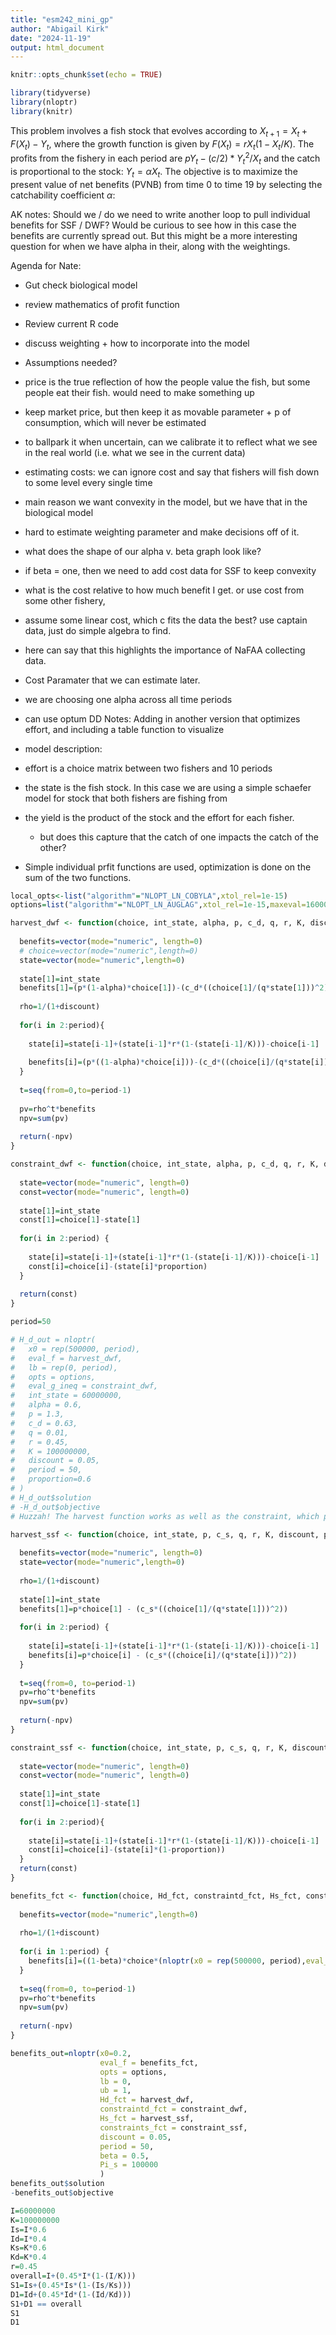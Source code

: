 ```yaml
---
title: "esm242_mini_gp"
author: "Abigail Kirk"
date: "2024-11-19"
output: html_document
---
```


```r
knitr::opts_chunk$set(echo = TRUE)

library(tidyverse)
library(nloptr)
library(knitr)
```


This problem involves a fish stock that evolves according to $X_{t+1}=X_t+F(X_t)-Y_t$, where the growth function is given by $F(X_t)=rX_t(1-X_t/K)$.  The profits from the fishery in each period are $pY_t-(c/2)*Y_t^2/X_t$ and the catch is proportional to the stock: $Y_t=\alpha X_t$. The objective is to maximize the present value of net benefits (PVNB) from time 0 to time 19 by selecting the catchability coefficient $\alpha$: 

AK notes: Should we / do we need to write another loop to pull individual benefits for SSF / DWF? Would be curious to see how in this case the benefits are currently spread out. But this might be a more interesting question for when we have alpha in their, along with the weightings. 

Agenda for Nate:

- Gut check biological model 
- review mathematics of profit function
- Review current R code
- discuss weighting + how to incorporate into the model
- Assumptions needed?
 
- price is the true reflection of how the people value the fish, but some people eat their fish. would need to make something up
- keep market price, but then keep it as movable parameter + p of consumption, which will never be estimated
 - to ballpark it when uncertain, can we calibrate it to reflect what we see in the real world (i.e. what we see in the current data) 
- estimating costs: we can ignore cost and say that fishers will fish down to some level every single time
- main reason we want convexity in the model, but we have that in the biological model
- hard to estimate weighting parameter and make decisions off of it. 
- what does the shape of our alpha v. beta graph look like?
- if beta = one, then we need to add cost data for SSF to keep convexity 
- what is the cost relative to how much benefit I get. or use cost from some other fishery, 
- assume some linear cost, which c fits the data the best? use captain data, just do simple algebra to find. 
- here can say that this highlights the importance of NaFAA collecting data. 
- Cost Paramater that we can estimate later. 
- we are choosing one alpha across all time periods 
- can use optum 
DD Notes: Adding in another version that optimizes effort, and including a table function to visualize

* model description:
- effort is a choice matrix between two fishers and 10 periods
- the state is the fish stock. In this case we are using a simple schaefer model for stock that both fishers are fishing from
- the yield is the product of the stock and the effort for each fisher.
  * but does this capture that the catch of one impacts the catch of the other?
- Simple individual prfit functions are used, optimization is done on the sum of the two functions. 

```r
local_opts<-list("algorithm"="NLOPT_LN_COBYLA",xtol_rel=1e-15)
options=list("algorithm"="NLOPT_LN_AUGLAG",xtol_rel=1e-15,maxeval=160000,"local_opts"=local_opts)

harvest_dwf <- function(choice, int_state, alpha, p, c_d, q, r, K, discount, period, proportion) {
  
  benefits=vector(mode="numeric", length=0)
  # choice=vector(mode="numeric",length=0)
  state=vector(mode="numeric",length=0)
  
  state[1]=int_state
  benefits[1]=(p*(1-alpha)*choice[1])-(c_d*((choice[1]/(q*state[1]))^2))
  
  rho=1/(1+discount)
  
  for(i in 2:period){
    
    state[i]=state[i-1]+(state[i-1]*r*(1-(state[i-1]/K)))-choice[i-1]
    
    benefits[i]=(p*((1-alpha)*choice[i]))-(c_d*((choice[i]/(q*state[i]))^2))
  }
  
  t=seq(from=0,to=period-1)
  
  pv=rho^t*benefits
  npv=sum(pv)
  
  return(-npv)
}

constraint_dwf <- function(choice, int_state, alpha, p, c_d, q, r, K, discount, period, proportion) {
  
  state=vector(mode="numeric", length=0)
  const=vector(mode="numeric", length=0)
  
  state[1]=int_state
  const[1]=choice[1]-state[1]
  
  for(i in 2:period) {
    
    state[i]=state[i-1]+(state[i-1]*r*(1-(state[i-1]/K)))-choice[i-1]
    const[i]=choice[i]-(state[i]*proportion)
  }
  
  return(const)
}

period=50

# H_d_out = nloptr(
#   x0 = rep(500000, period),
#   eval_f = harvest_dwf,
#   lb = rep(0, period),
#   opts = options,
#   eval_g_ineq = constraint_dwf,
#   int_state = 60000000,
#   alpha = 0.6,
#   p = 1.3,
#   c_d = 0.63,
#   q = 0.01,
#   r = 0.45,
#   K = 100000000,
#   discount = 0.05,
#   period = 50,
#   proportion=0.6
# )
# H_d_out$solution
# -H_d_out$objective
# Huzzah! The harvest function works as well as the constraint, which puts an upper bound essentially on it 

harvest_ssf <- function(choice, int_state, p, c_s, q, r, K, discount, period, proportion) {
  
  benefits=vector(mode="numeric", length=0)
  state=vector(mode="numeric",length=0)
  
  rho=1/(1+discount)
  
  state[1]=int_state
  benefits[1]=p*choice[1] - (c_s*((choice[1]/(q*state[1]))^2))
  
  for(i in 2:period) {
    
    state[i]=state[i-1]+(state[i-1]*r*(1-(state[i-1]/K)))-choice[i-1]
    benefits[i]=p*choice[i] - (c_s*((choice[i]/(q*state[i]))^2))
  }
  
  t=seq(from=0, to=period-1)
  pv=rho^t*benefits
  npv=sum(pv)
  
  return(-npv)
}

constraint_ssf <- function(choice, int_state, p, c_s, q, r, K, discount, period, proportion) {
  
  state=vector(mode="numeric", length=0)
  const=vector(mode="numeric", length=0)
  
  state[1]=int_state
  const[1]=choice[1]-state[1]
  
  for(i in 2:period){
    
    state[i]=state[i-1]+(state[i-1]*r*(1-(state[i-1]/K)))-choice[i-1]
    const[i]=choice[i]-(state[i]*(1-proportion))
  }
  return(const)
}

benefits_fct <- function(choice, Hd_fct, constraintd_fct, Hs_fct, constraints_fct, discount, period, beta, Pi_s){
  
  benefits=vector(mode="numeric",length=0)
  
  rho=1/(1+discount)
  
  for(i in 1:period) {
    benefits[i]=((1-beta)*choice*(nloptr(x0 = rep(500000, period),eval_f = Hd_fct,lb = rep(0, period),opts = options,eval_g_ineq = constraintd_fct,int_state = 60000000,alpha = choice,p = 1.3,c_d = 0.63,q = 0.01,r = 0.45,K = 100000000,discount = 0.05,period = 50,proportion=0.6)$objective)) + (beta*(nloptr(x0=rep(8000000, period),eval_f=Hs_fct,lb=rep(0,period),opts=options,eval_g_ineq=constraints_fct,int_state=60000000,p=1.3,c_s=0.91,q=0.01,r=0.45,K=100000000, discount=0.05,period=50,proportion=0.6)$objective))
  }
  
  t=seq(from=0, to=period-1)
  pv=rho^t*benefits
  npv=sum(pv)
  
  return(-npv)
}

benefits_out=nloptr(x0=0.2,
                    eval_f = benefits_fct,
                    opts = options,
                    lb = 0,
                    ub = 1,
                    Hd_fct = harvest_dwf,
                    constraintd_fct = constraint_dwf,
                    Hs_fct = harvest_ssf,
                    constraints_fct = constraint_ssf,
                    discount = 0.05,
                    period = 50,
                    beta = 0.5,
                    Pi_s = 100000
                    )
benefits_out$solution
-benefits_out$objective

I=60000000
K=100000000
Is=I*0.6
Id=I*0.4
Ks=K*0.6
Kd=K*0.4
r=0.45
overall=I+(0.45*I*(1-(I/K)))
S1=Is+(0.45*Is*(1-(Is/Ks)))
D1=Id+(0.45*Id*(1-(Id/Kd)))
S1+D1 == overall
S1
D1
```




